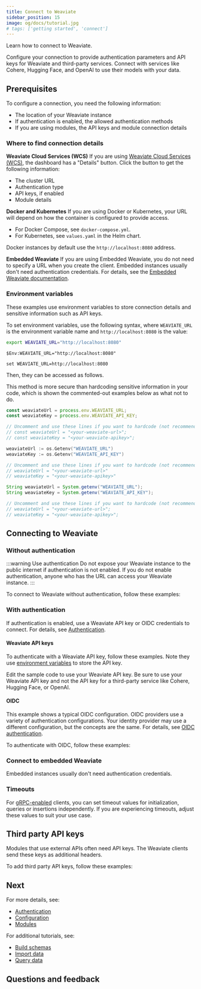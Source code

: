 ```yaml
---
title: Connect to Weaviate
sidebar_position: 15
image: og/docs/tutorial.jpg
# tags: ['getting started', 'connect']
---
```




Learn how to connect to Weaviate.

Configure your connection to provide authentication parameters and API keys for Weaviate and third-party services. Connect with services like Cohere, Hugging Face, and OpenAI to use their models with your data.

## Prerequisites

To configure a connection, you need the following information:

- The location of your Weaviate instance
- If authentication is enabled, the allowed authentication methods
- If you are using modules, the API keys and module connection details

### Where to find connection details

**Weaviate Cloud Services (WCS)** If you are using [Weaviate Cloud Services (WCS)](https://console.weaviate.cloud/), the dashboard has a "Details" button. Click the button to get the following information:

 - The cluster URL
 - Authentication type
 - API keys, if enabled
 - Module details

**Docker and Kubernetes** If you are using Docker or Kubernetes, your URL will depend on how the container is configured to provide access.

- For Docker Compose, see `docker-compose.yml`.
- For Kubernetes, see `values.yaml` in the Helm chart.

Docker instances by default use the `http://localhost:8080` address.

**Embedded Weaviate** If you are using Embedded Weaviate, you do not need to specify a URL when you create the client. Embedded instances usually don't need authentication credentials. For details, see the [Embedded Weaviate documentation](../installation/embedded.md).

### Environment variables

These examples use environment variables to store connection details and sensitive information such as API keys.

To set environment variables, use the following syntax, where `WEAVIATE_URL` is the environment variable name and `http://localhost:8080` is the value:

<Tabs groupId="languages">
<TabItem value="bash" label="Bash/Zsh">

```bash
export WEAVIATE_URL="http://localhost:8080"
```

</TabItem>
<TabItem value="powershell" label="Windows PowerShell">

```shell
$Env:WEAVIATE_URL="http://localhost:8080"
```

</TabItem>
<TabItem value="cmd" label="Windows Command Prompt">

```shell
set WEAVIATE_URL=http://localhost:8080
```

</TabItem>
</Tabs>

Then, they can be accessed as follows.

This method is more secure than hardcoding sensitive information in your code, which is shown the commented-out examples below as what not to do.

<Tabs groupId="languages">
<TabItem value="py4" label="Python">
    <FilteredTextBlock
        text={PyCode}
        startMarker="# APIKeys"
        endMarker="# END APIKeys"
        language="py"
    />
</TabItem>
<TabItem value="js" label="JavaScript/TypeScript">

```js
const weaviateUrl = process.env.WEAVIATE_URL;
const weaviateKey = process.env.WEAVIATE_API_KEY;

// Uncomment and use these lines if you want to hardcode (not recommended for production)
// const weaviateUrl = "<your-weaviate-url>";
// const weaviateKey = "<your-weaviate-apikey>";
```

</TabItem>
<TabItem value="go" label="Go">

```go
weaviateUrl := os.Getenv("WEAVIATE_URL")
weaviateKey := os.Getenv("WEAVIATE_API_KEY")

// Uncomment and use these lines if you want to hardcode (not recommended for production)
// weaviateUrl = "<your-weaviate-url>"
// weaviateKey = "<your-weaviate-apikey>"
```

</TabItem>
<TabItem value="java" label="Java">

```java
String weaviateUrl = System.getenv("WEAVIATE_URL");
String weaviateKey = System.getenv("WEAVIATE_API_KEY");

// Uncomment and use these lines if you want to hardcode (not recommended for production)
// weaviateUrl = "<your-weaviate-url>";
// weaviateKey = "<your-weaviate-apikey>";
```

</TabItem>
</Tabs>

## Connecting to Weaviate

### Without authentication

:::warning Use authentication
Do not expose your Weaviate instance to the public internet if authentication is not enabled. If you do not enable authentication, anyone who has the URL can access your Weaviate instance.
:::

To connect to Weaviate without authentication, follow these examples:

<WCSWithoutAuthentication/>

### With authentication

If authentication is enabled, use a Weaviate API key or OIDC credentials to connect. For details, see [Authentication](../configuration/authentication.md).

#### Weaviate API keys

To authenticate with a Weaviate API key, follow these examples. Note they use [environment variables](#environment-variables) to store the API key.

Edit the sample code to use your Weaviate API key. Be sure to use your Weaviate API key and not the API key for a third-party service like Cohere, Hugging Face, or OpenAI.

<WCSAuthenticationApiKey/>

#### OIDC

This example shows a typical OIDC configuration. OIDC providers use a variety of authentication configurations. Your identity provider may use a different configuration, but the concepts are the same. For details, see [OIDC authentication](../configuration/authentication.md#oidc---a-systems-perspective).

To authenticate with OIDC, follow these examples:

<WCSAuthenticationUserPass/>

### Connect to embedded Weaviate

Embedded instances usually don't need authentication credentials.

<EmbeddedInstantiationSimple/>

### Timeouts

For [gRPC-enabled](../api/grpc.md) clients, you can set timeout values for initialization, queries or insertions independently. If you are experiencing timeouts, adjust these values to suit your use case.

<Tabs groupId="languages">
    <TabItem value="py4" label="Python (v4)">
        <FilteredTextBlock
        text={PyClientCode}
        startMarker="# LocalInstantiationWithTimeout"
        endMarker="# END LocalInstantiationWithTimeout"
        language="py"
        />
    </TabItem>
</Tabs>


## Third party API keys

Modules that use external APIs often need API keys. The Weaviate clients send these keys as additional headers.

To add third party API keys, follow these examples:

<WCSAuthenticationApiKeyWithInferenceKey/>

## Next

For more details, see:

- [Authentication](../configuration/authentication.md)
- [Configuration](../configuration/index.md)
- [Modules](../modules/index.md)

For additional tutorials, see:

- [Build schemas](../starter-guides/schema.md)
- [Import data](../tutorials/import.md)
- [Query data](../tutorials/query.md)

## Questions and feedback


<DocsFeedback/>
